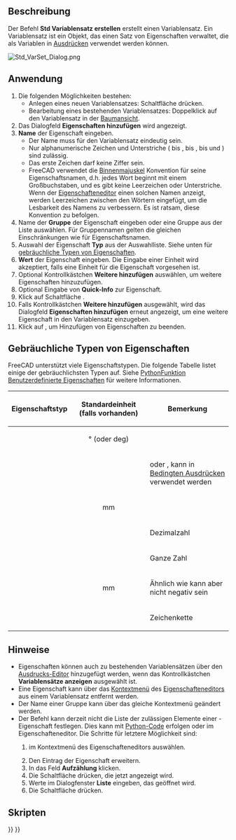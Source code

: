 <languages/>

{{Docnav/de
|[[Std_LinkImportAll/de|AlleVerknüpfungenImportieren]]
|[[Std_Expressions/de|Ausdrücke]]
|[[Std_Base/de|Std Basis]]
|IconL=Std_LinkImportAll.svg
|IconR=
|IconC=Freecad.svg
}}

{{GuiCommand/de
|Name=Std VarSet
|Name/de=Std Variablensatz erstellen
|Workbenches=Alle
|Version=1.0
|SeeAlso=[[Spreadsheet_Workbench/de|Spreadsheet]], [[DynamicData_Workbench/de|DynamicData]]
}}

<span id="Description"></span>
==Beschreibung==

Der Befehl '''Std Variablensatz erstellen''' erstellt einen Variablensatz. Ein Variablensatz ist ein Objekt, das einen Satz von Eigenschaften verwaltet, die als Variablen in [[Expressions/de|Ausdrücken]] verwendet werden können.

[[Image:Std_VarSet_Dialog.png]]
{{Caption|Das Dialogfeld Eigenschaft hinzufügen}}

<span id="Usage"></span>
==Anwendung==

# Die folgenden Möglichkeiten bestehen:
#* Anlegen eines neuen Variablensatzes: Schaltfläche {{Button|[[Image:Std_VarSet.svg|16px]] [[Std_VarSet/de|Variablensatz erstellen]]}} drücken.
#* Bearbeitung eines bestehenden Variablensatzes: Doppelklick auf den Variablensatz in der [[Tree_view/de|Baumansicht]].
# Das Dialogfeld '''Eigenschaften hinzufügen''' wird angezeigt.
# '''Name''' der Eigenschaft eingeben.
#* Der Name muss für den Variablensatz eindeutig sein.
#* Nur alphanumerische Zeichen und Unterstriche ({{incode|A}} bis {{incode|Z}}, {{incode|a}} bis {{incode|z}}, {{incode|0}} bis {{incode|9}} und {{incode|_}}) sind zulässig.
#*Das erste Zeichen darf keine Ziffer sein.
#* FreeCAD verwendet die [https://de.wikipedia.org/wiki/Binnenmajuskel Binnenmajuskel] Konvention für seine Eigenschaftsnamen, d.h. jedes Wort beginnt mit einem Großbuchstaben, und es gibt keine Leerzeichen oder Unterstriche. Wenn der [[Property_editor/de|Eigenschafteneditor]] einen solchen Namen anzeigt, werden Leerzeichen zwischen den Wörtern eingefügt, um die Lesbarkeit des Namens zu verbessern. Es ist ratsam, diese Konvention zu befolgen.
# Name der '''Gruppe''' der Eigenschaft eingeben oder eine Gruppe aus der Liste auswählen. Für Gruppennamen gelten die gleichen Einschränkungen wie für Eigenschaftsnamen.
# Auswahl der Eigenschaft '''Typ''' aus der Auswahlliste. Siehe unten für [[#Gebräuchliche Typen von Eigenschaften|gebräuchliche Typen von Eigenschaften]].
# '''Wert''' der Eigenschaft eingeben. Die Eingabe einer Einheit wird akzeptiert, falls eine Einheit für die Eigenschaft vorgesehen ist. 
# Optional Kontrollkästchen '''Weitere hinzufügen''' auswählen, um weitere Eigenschaften hinzuzufügen.
# Optional Eingabe von '''Quick-Info''' zur Eigenschaft.
# Klick auf Schaltfläche {{Button|OK}}. 
# Falls Kontrollkästchen '''Weitere hinzufügen''' ausgewählt, wird das Dialogfeld '''Eigenschaften hinzufügen''' erneut angezeigt, um eine weitere Eigenschaft in den Variablensatz einzugeben.
# Klick auf {{Button|Abbrechen}}, um Hinzufügen von Eigenschaften zu beenden.

<span id="Common_property_types"></span>
== Gebräuchliche Typen von Eigenschaften ==

FreeCAD unterstützt viele Eigenschaftstypen. Die folgende Tabelle listet einige der gebräuchlichsten Typen auf. Siehe [[FeaturePython_Custom_Properties/de|PythonFunktion Benutzerdefinierte Eigenschaften]] für weitere Informationen.

{| class="wikitable"
|-
! Eigenschaftstyp !! Standardeinheit (falls vorhanden) !! Bemerkung
|-
| {{Incode|App::PropertyAngle}} || style="text-align:center;" | ° (oder deg) ||
|-
| {{Incode|App::PropertyBool}} ||  || {{TRUE}} oder {{FALSE}}, kann in [[Expressions/de#Conditional_expressions|Bedingten Ausdrücken]] verwendet werden
|-
| {{Incode|App::PropertyDistance}} || style="text-align:center;" | mm ||
|-
| {{Incode|App::PropertyFloat}} ||  || Dezimalzahl
|-
| {{Incode|App::PropertyInteger}} ||  || Ganze Zahl
|-
| {{Incode|App::PropertyLength}} || style="text-align:center;" | mm || Ähnlich wie {{Incode|App::PropertyDistance}} kann aber nicht negativ sein
|-
| {{Incode|App::PropertyString}} ||  || Zeichenkette
|}

<span id="Notes"></span>
==Hinweise==

* Eigenschaften können auch zu bestehenden Variablensätzen über den [[Expressions/de|Ausdrucks-Editor]] hinzugefügt werden, wenn das Kontrollkästchen '''Variablensätze anzeigen''' ausgewählt ist.
* Eine Eigenschaft kann über das [[Property_editor/de#Kontextmenü|Kontextmenü]] des [[Property_editor/de#Kontextmenü|Eigenschafteneditors]] aus einem Variablensatz entfernt werden.
* Der Name einer Gruppe kann über das gleiche Kontextmenü geändert werden.
* Der Befehl kann derzeit nicht die Liste der zulässigen Elemente einer {{Incode|App::PropertyEnumeration}}-Eigenschaft festlegen. Dies kann mit [[FeaturePython_Custom_Properties/de#App::PropertyEnumeration|Python-Code]] erfolgen oder im Eigenschafteneditor. Die Schritte für letztere Möglichkeit sind:
*# {{MenuCommand|Show hidden}} im Kontextmenü des Eigenschafteneditors auswählen.
*# Den Eintrag der Eigenschaft erweitern.
*# In das Feld '''Aufzählung''' klicken.
*# Die Schaltfläche {{Button|...}} drücken, die jetzt angezeigt wird.
*# Werte im Dialogfenster '''Liste''' eingeben, das geöffnet wird.
*# Die Schaltfläche {{Button|OK}} drücken.

<span id="Scripting"></span>
== Skripten ==

{{Code|code=
import FreeCAD as App

doc = App.ActiveDocument

var_set = doc.addObject("App::VarSet", "VarSetName")
var_set.addProperty("App::PropertyInteger", "MyNumber")  # Property is added to the Base group.
var_set.MyNumber = 123
var_set.addProperty("App::PropertyString", "MyText", group="SomeGroup", doc="Some tooltip information")
var_set.MyText = "Abc"

doc.recompute()
}}


{{Docnav/de
|[[Std_LinkImportAll/de|AlleVerknüpfungenImportieren]]
|[[Std_Expressions/de|Ausdrücke]]
|[[Std_Base/de|Std Basis]]
|IconL=Std_LinkImportAll.svg
|IconR=
|IconC=Freecad.svg
}}

{{Std_Base_navi{{#translation:}}}}
{{Userdocnavi{{#translation:}}}}